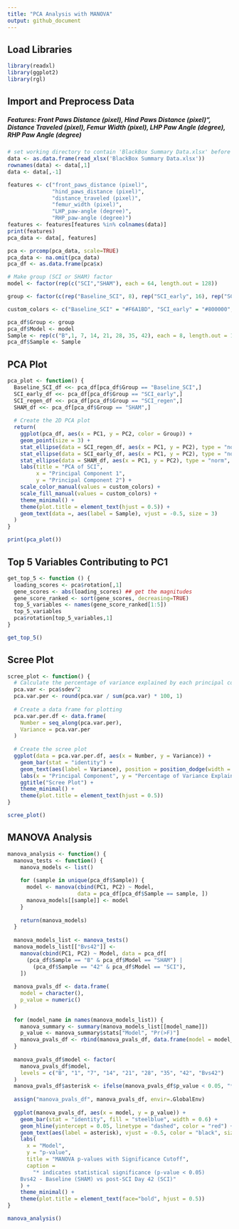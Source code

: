```yaml
---
title: "PCA Analysis with MANOVA"
output: github_document
---
```


## Load Libraries
```r
library(readxl)
library(ggplot2)
library(rgl)
```

## Import and Preprocess Data

##### Features: Front Paws Distance (pixel), Hind Paws Distance (pixel)", Distance Traveled (pixel), Femur Width (pixel), LHP Paw Angle (degree), RHP Paw Angle (degree)

```r
# set working directory to contain 'BlackBox Summary Data.xlsx' before running below
data <- as.data.frame(read_xlsx('BlackBox Summary Data.xlsx'))
rownames(data) <- data[,1]
data <- data[,-1]

features <- c("front_paws_distance (pixel)",
              "hind_paws_distance (pixel)",
              "distance_traveled (pixel)",
              "femur_width (pixel)",
              "LHP_paw-angle (degree)",
              "RHP_paw-angle (degree)")
features <- features[features %in% colnames(data)]
print(features)
pca_data <- data[, features]

pca <- prcomp(pca_data, scale=TRUE)
pca_data <- na.omit(pca_data)
pca_df <- as.data.frame(pca$x)

# Make group (SCI or SHAM) factor
model <- factor(rep(c("SCI","SHAM"), each = 64, length.out = 128))

group <- factor(c(rep("Baseline_SCI", 8), rep("SCI_early", 16), rep("SCI_regen", 40), rep("SHAM", 64)))

custom_colors <- c("Baseline_SCI" = "#F6A1BD", "SCI_early" = "#800000", "SCI_regen" = "#FF0066", "SHAM" = "#000000")

pca_df$Group <- group
pca_df$Model <- model
Sample <- rep(c("B",1, 7, 14, 21, 28, 35, 42), each = 8, length.out = 128)
pca_df$Sample <- Sample
```

## PCA Plot
```r
pca_plot <- function() {
  Baseline_SCI_df <<- pca_df[pca_df$Group == "Baseline_SCI",]
  SCI_early_df <<- pca_df[pca_df$Group == "SCI_early",]
  SCI_regen_df <<- pca_df[pca_df$Group == "SCI_regen",]
  SHAM_df <<- pca_df[pca_df$Group == "SHAM",]
  
  # Create the 2D PCA plot
  return(
    ggplot(pca_df, aes(x = PC1, y = PC2, color = Group)) +
    geom_point(size = 3) +
    stat_ellipse(data = SCI_regen_df, aes(x = PC1, y = PC2), type = "norm", level = 0.95, color = custom_colors[['SCI_regen']]) +
    stat_ellipse(data = SCI_early_df, aes(x = PC1, y = PC2), type = "norm", level = 0.95, color = custom_colors[["SCI_early"]]) +
    stat_ellipse(data = SHAM_df, aes(x = PC1, y = PC2), type = "norm", level = 0.95, color = custom_colors[['SHAM']]) +
    labs(title = "PCA of SCI",
         x = "Principal Component 1",
         y = "Principal Component 2") +
    scale_color_manual(values = custom_colors) +
    scale_fill_manual(values = custom_colors) +
    theme_minimal() +
    theme(plot.title = element_text(hjust = 0.5)) +
    geom_text(data =, aes(label = Sample), vjust = -0.5, size = 3)
  )
}

print(pca_plot())
```

## Top 5 Variables Contributing to PC1
```r
get_top_5 <- function () {
  loading_scores <- pca$rotation[,1]
  gene_scores <- abs(loading_scores) ## get the magnitudes
  gene_score_ranked <- sort(gene_scores, decreasing=TRUE)
  top_5_variables <- names(gene_score_ranked[1:5])
  top_5_variables
  pca$rotation[top_5_variables,1]
}

get_top_5()
```

## Scree Plot
```r
scree_plot <- function() {
  # Calculate the percentage of variance explained by each principal component
  pca.var <- pca$sdev^2
  pca.var.per <- round(pca.var / sum(pca.var) * 100, 1)
  
  # Create a data frame for plotting
  pca.var.per.df <- data.frame(
    Number = seq_along(pca.var.per),
    Variance = pca.var.per
  )
  
  # Create the scree plot
  ggplot(data = pca.var.per.df, aes(x = Number, y = Variance)) +
    geom_bar(stat = "identity") +
    geom_text(aes(label = Variance), position = position_dodge(width = 0.9), vjust = -0.25) +
    labs(x = "Principal Component", y = "Percentage of Variance Explained") +
    ggtitle("Scree Plot") +
    theme_minimal() +
    theme(plot.title = element_text(hjust = 0.5))
}

scree_plot()
```

## MANOVA Analysis
```r
manova_analysis <- function() {
  manova_tests <- function() {
    manova_models <- list()
    
    for (sample in unique(pca_df$Sample)) {
      model <- manova(cbind(PC1, PC2) ~ Model,
                      data = pca_df[pca_df$Sample == sample, ])
      manova_models[[sample]] <- model
    }
    
    return(manova_models)
  }
  
  manova_models_list <- manova_tests()
  manova_models_list[["Bvs42"]] <-
    manova(cbind(PC1, PC2) ~ Model, data = pca_df[
      (pca_df$Sample == "B" & pca_df$Model == "SHAM") |
        (pca_df$Sample == "42" & pca_df$Model == "SCI"),
    ])
  
  manova_pvals_df <- data.frame(
    model = character(),
    p_value = numeric()
  )
  
  for (model_name in names(manova_models_list)) {
    manova_summary <- summary(manova_models_list[[model_name]])
    p_value <- manova_summary$stats["Model", "Pr(>F)"]
    manova_pvals_df <- rbind(manova_pvals_df, data.frame(model = model_name, p_value = p_value))
  }
  
  manova_pvals_df$model <- factor(
    manova_pvals_df$model,
    levels = c("B", "1", "7", "14", "21", "28", "35", "42", "Bvs42")
  )
  manova_pvals_df$asterisk <- ifelse(manova_pvals_df$p_value < 0.05, "*", "")
  
  assign("manova_pvals_df", manova_pvals_df, envir=.GlobalEnv)
  
  ggplot(manova_pvals_df, aes(x = model, y = p_value)) +
    geom_bar(stat = "identity", fill = "steelblue", width = 0.6) +
    geom_hline(yintercept = 0.05, linetype = "dashed", color = "red") +
    geom_text(aes(label = asterisk), vjust = -0.5, color = "black", size = 5) +
    labs(
      x = "Model",
      y = "p-value",
      title = "MANOVA p-values with Significance Cutoff",
      caption =
        "* indicates statistical significance (p-value < 0.05)
    Bvs42 - Baseline (SHAM) vs post-SCI Day 42 (SCI)"
    ) +
    theme_minimal() +
    theme(plot.title = element_text(face="bold", hjust = 0.5))
}

manova_analysis()
```
